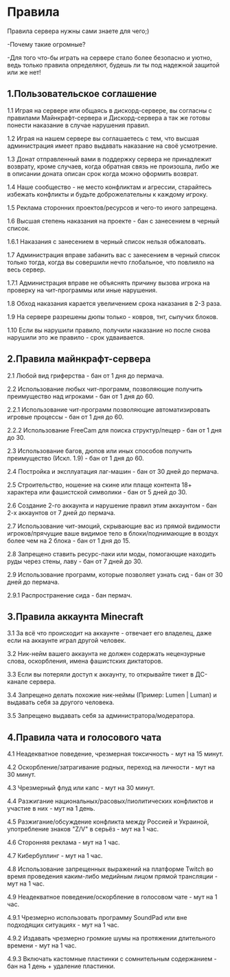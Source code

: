 # Правила

Правила сервера нужны сами знаете для чего;) 

-Почему такие огромные?

-Для того что-бы играть на сервере стало более безопасно и уютно, ведь только правила определяют, будешь ли ты под надежной защитой или же нет!

## 1.Пользовательское соглашение
1.1 Играя на сервере или общаясь в дискорд-сервере, вы согласны с правилами Майнкрафт-сервера и Дискорд-сервера а так же готовы понести наказание в случае нарушения правил.

1.2 Играя на нашем сервере вы соглашаетесь с тем, что высшая администрация имеет право выдавать наказание на своё усмотрение.

1.3 Донат отправленный вами в поддержку сервера не принадлежит возврату, кроме случаев, когда обратная связь не произошла, либо же в описании доната описан срок когда можно оформить возврат.

1.4 Наше сообщество - не место конфликтам и агрессии, старайтесь избежать конфликты и будьте доброжелательны к каждому игроку.

1.5 Реклама сторонних проектов/ресурсов и чего-то иного запрещена.

1.6 Высшая степень наказания на проекте - бан с занесением в черный список.

1.6.1 Наказания с занесением в черный список нельзя обжаловать.

1.7 Администрация вправе забанить вас с занесением в черный список только тогда, когда вы совершили нечто глобальное, что повлияло на весь сервер.

1.7.1 Администрация вправе не объяснять причину вызова игрока на проверку на чит-программы или иные нарушения.

1.8 Обход наказания карается увеличением срока наказания в 2-3 раза.

1.9 На сервере разрешены дюпы только - ковров, тнт, сыпучих блоков.

1.10 Если вы нарушили правило, получили наказание но после снова нарушили это же правило - срок удваивается.


## 2.Правила майнкрафт-сервера

2.1 Любой вид гриферства - бан от 1 дня до пермача.

2.2 Использование любых чит-программ, позволяющие получить преимущество над игроками - бан от 1 дня до 60.

2.2.1 Использование чит-программ позволяющие автоматизировать игровые процессы - бан от 1 дня до 60.

2.2.2 Использование FreeCam для поиска структур/пещер - бан от 1 дня до 30.

2.3 Использование багов, дюпов или иных способов получить преимущество (Искл. 1.9) - бан от 1 дня до 60.

2.4 Постройка и эксплуатация лаг-машин - бан от 30 дней до пермача.

2.5 Строительство, ношение на скине или плаще контента 18+ характера или фашистской символики - бан от 5 дней до 30.

2.6 Создание 2-го аккаунта и нарушение правил этим аккаунтом - бан 2-х аккаунтов от 7 дней до пермача.

2.7 Использование чит-эмоций, скрывающие вас из прямой видимости игроков/прячущие ваше видимое тело в блоки/поднимающие в воздух более чем на 2 блока - бан от 1 дня до 15.

2.8 Запрещено ставить ресурс-паки или моды, помогающие находить руды через стены, лаву - бан от 7 дней до 30.

2.9 Использование программ, которые позволяет узнать сид - бан от 30 дней до пермача.

2.9.1 Распространение сида - бан пермач.


## 3.Правила аккаунта Minecraft

3.1 За всё что происходит на аккаунте - отвечает его владелец, даже если на аккаунте играл другой человек.

3.2 Ник-нейм вашего аккаунта не должен содержать нецензурные слова, оскорбления, имена фашистских диктаторов.

3.3 Если вы потеряли доступ к аккаунту, то открывайте тикет в ДС-канале сервера.

3.4 Запрещено делать похожие ник-неймы (Пример: Lumen | Luman) и выдавать себя за другого человека.

3.5 Запрещено выдавать себя за администратора/модератора.

## 4.Правила чата и голосового чата

4.1 Неадекватное поведение, чрезмерная токсичность - мут на 15 минут.

4.2 Оскорбление/затрагивание родных, переход на личности - мут на 30 минут.

4.3 Чрезмерный флуд или капс - мут на 30 минут.

4.4 Разжигание национальных/расовых/пиолитических конфликтов и участие в них - мут на 1 день.

4.5 Разжигание/обсуждение конфликта между Россией и Украиной, употребление знаков "Z/V" в серьёз - мут на 1 час.

4.6 Сторонняя реклама - мут на 1 час.

4.7 Кибербуллинг - мут на 1 час.

4.8 Использование запрещенных выражений на платформе Twitch во время проведения каким-либо медийным лицом прямой трансляции - мут на 1 час.

4.9 Неадекватное поведение/оскорбление в голосовом чате - мут на 1 час.

4.9.1 Чрезмерно использовать программу SoundPad или вне подходящих ситуациях - мут на 1 час.

4.9.2 Издавать чрезмерно громкие шумы на протяжении длительного времени - мут на 1 час.

4.9.3 Включать кастомные пластинки с сомнительным содержанием - бан на 1 день + удаление пластинки.
